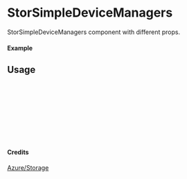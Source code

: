 
<Meta of={StorSimpleDeviceManagers} title="Azure/Storage/StorSimpleDeviceManagers" />

# StorSimpleDeviceManagers

StorSimpleDeviceManagers component with different props.

#### Example

<Canvas of={StorSimpleDeviceManagers.Primary} />

## Usage

```ts
import { StorSimpleDeviceManagers } from "yadl-ui";

const Example = () => {
  return (
      <StorSimpleDeviceManagers />
  );
};

export default Example;
```

#### Credits
[Azure/Storage](https://learn.microsoft.com/en-us/azure/architecture/icons/)
